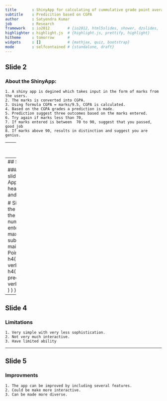 ```yaml
---
title       : ShinyApp for calculating of cummulative grade point average (CGPA).
subtitle    : Predicition based on CGPA
author      : Satyendra Kumar
job         : Research
framework   : io2012        # {io2012, html5slides, shower, dzslides, ...}
highlighter : highlight.js  # {highlight.js, prettify, highlight}
hitheme     : tomorrow      # 
widgets     : []            # {mathjax, quiz, bootstrap}
mode        : selfcontained # {standalone, draft}
---
```

## Slide 2

### About the ShinyApp: 

    1. A shiny app is degined which takes input in the form of marks from the users.
    2. The marks is converted into CGPA.
    3. Using formula CGPA = marks/9.5, CGPA is calculated.
    4. Based on the CGPA grades a prediction is made.  
    5. Prediction suggest three outcomes based on the marks entered.
    6. Try again if marks less than 70,
    7. If marks entered is between  70 to 90, suggest that you passed, good job
    8. If marks above 90, results in distinction and suggest you are genius.

--- 
## Slide 3
### How to use shinyAPP:

    1. Please use input box to input your number.
    2. Press submit button to see your actual CGPA grades and perdiction.


--- 
## Slide 3

### Demo
```r
library(shiny)
slidifyUI(pageWithSidebar(
    # Application title
    headerPanel("CGPA calculator and predictor"),
    
    # Sidebar with controls to enter the marks and mainpanel display the results
    sidebarPanel(
        numericInput('marks', 'Please enter your marks', 70, min = 50, max = 100, step = 1),
        submitButton('Submit')   
    ),
    mainPanel(
        h3('Cumulative Grade Point Average (CGPA) value'),
        h4('You entered '),
        verbatimTextOutput("inputValue"),
        h4('Your CGPA grades and prediction '),
        verbatimTextOutput("prediction")
    )
  )
 )
```





--- 
## Slide 4

### Limitations

    1. Very simple with very less sophistication.
    2. Not very much interactive.
    3. Have limited ability




--- 
## Slide 5

### Improvments

    1. The app can be improved by including several features.
    2. Could be make more interactive.
    3. Can be made more diverse.






